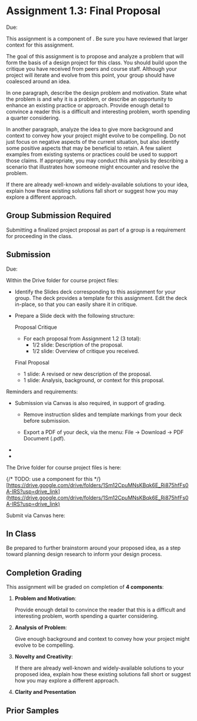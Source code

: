 
# Assignment 1.3: Final Proposal

<UnderDevelopment display={false} />

Due: <AssignmentDueDateTime assignmentKey={calendarData.assignments.assignment_1_3} />

This assignment is a component of <SiteLink linkKey={SiteLinks.milestone_1_top}/>.
Be sure you have reviewed that larger context for this assignment.

The goal of this assignment is to propose and analyze a problem that will form the basis of a design project for this class.
You should build upon the critique you have received from peers and course staff.
Although your project will iterate and evolve from this point, your group should have coalesced around an idea.

In one paragraph,
describe the design problem and motivation.
State what the problem is and why it is a problem, or describe an opportunity to enhance an existing practice or approach.
Provide enough detail to convince a reader this is a difficult and interesting problem, worth spending a quarter considering.

In another paragraph,
analyze the idea to give more background and context to convey how your project might evolve to be compelling.
Do not just focus on negative aspects of the current situation, but also identify some positive aspects that may be beneficial to retain.
A few salient examples from existing systems or practices could be used to support those claims.
If appropriate, you may conduct this analysis by describing a scenario that illustrates how someone might encounter and resolve the problem.

If there are already well-known and widely-available solutions to your idea,
explain how these existing solutions fall short or suggest how you may explore a different approach.

<ExcludedTopics />

## Group Submission Required

Submitting a finalized project proposal as part of a group is a requirement for proceeding in the class.

## Submission

Due: <AssignmentDueDateTime assignmentKey={calendarData.assignments.assignment_1_3} />

Within the Drive folder for course project files:

- Identify the Slides deck corresponding to this assignment for your group.
  The deck provides a template for this assignment.
  Edit the deck in-place, so that you can easily share it in critique.

- Prepare a Slide deck with the following structure:

  Proposal Critique
    - For each proposal from Assignment 1.2 (3 total):
      - 1/2 slide: Description of the proposal.
      - 1/2 slide: Overview of critique you received.

  Final Proposal
    - 1 slide: A revised or new description of the proposal.
    - 1 slide: Analysis, background, or context for this proposal.

Reminders and requirements:

- Submission via Canvas is also required, in support of grading.
  - Remove instruction slides and template markings from your deck before submission.

  - Export a PDF of your deck, via the menu: File -> Download -> PDF Document (.pdf).

- <GroupAssignment />
- <ClarityAndPresentationReference />

The Drive folder for course project files is here:

{/* TODO: use a component for this */}
[https://drive.google.com/drive/folders/1Sm12CpuMNsKBqk6E_Ri875hfFs0A-IRS?usp=drive_link](https://drive.google.com/drive/folders/1Sm12CpuMNsKBqk6E_Ri875hfFs0A-IRS?usp=drive_link)

Submit via Canvas here:

<AssignmentSubmitCanvasLink assignmentKey={calendarData.assignments.assignment_1_3} />

## In Class

Be prepared to further brainstorm around your proposed idea,
as a step toward planning design research to inform your design process.

## Completion Grading

This assignment will be graded on completion of __4 components__:

1. __Problem and Motivation__:

   Provide enough detail to convince the reader that this is a difficult and interesting problem, worth spending a quarter considering.

2. __Analysis of Problem__:

   Give enough background and context to convey how your project might evolve to be compelling.

3. __Novelty and Creativity__:

   If there are already well-known and widely-available solutions to your proposed idea,
   explain how these existing solutions fall short or suggest how you may explore a different approach.

4. __Clarity and Presentation__

## Prior Samples

<PriorSamplesWarning />

<ProjectMilestoneSamples milestone='assignment1b' />
